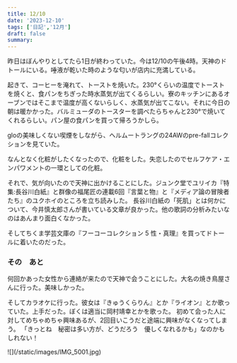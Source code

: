 ```yaml
---
title: 12/10
date: '2023-12-10'
tags: ['日記','12月']
draft: false
summary: 
---
```

昨日はぼんやりとしてたら1日が終わっていた。今は12/10の午後4時。天神のドトールにいる。唾液が乾いた時のような匂いが店内に充満している。

起きて、コーヒーを淹れて、トーストを焼いた。230°くらいの温度でトーストを焼くと、食パンをちぎった時水蒸気が出てくるらしい。寮のキッチンにあるオーブンではそこまで温度が高くないらしく、水蒸気が出てこない。それに今日の朝は暖かかった。バルミューダのトースターを調べたらちゃんと230°で焼いてくれるらしい。パン屋の食パンを買って帰ろうかしら。

gloの美味しくない喫煙をしながら、ヘルムートラングの24AWのpre-fallコレクションを見ていた。

なんとなく化粧がしたくなったので、化粧をした。失恋したのでセルフケア・エンパワメントの一環としての化粧。

それで、気が向いたので天神に出かけることにした。ジュンク堂でユリイカ『特集:長谷川白紙』と群像の福尾匠の連載6回『言葉と物』と『メディア論の冒険者たち』のユクホイのところを立ち読みした。
長谷川白紙の「死肌」とは何かについて、今井慎太郎さんが書いている文章が良かった。他の歌詞の分析みたいなのはあんまり面白くなかった。

そしてちくま学芸文庫の『フーコーコレクション 5 性・真理』を買ってドトールに着いたのだった。

### その　あと
何回かあった女性から連絡が来たので天神で会うことにした。大名の焼き鳥屋さんに行った。美味しかった。

そしてカラオケに行った。彼女は『きゅうくらりん』とか『ライオン』とか歌っていた。上手だった。ぼくは適当に岡村靖幸とかを歌った。
初めて会った人に対してめちゃめちゃ興味あるが、2回目いこうだと途端に興味がなくなってしまう。
「きっとね　秘密は多い方が、どうだろう　優しくなれるかも」なのかもしれない！

<div class="w-auto h-full">
    ![](/static/images/IMG_5001.jpg)
</div>